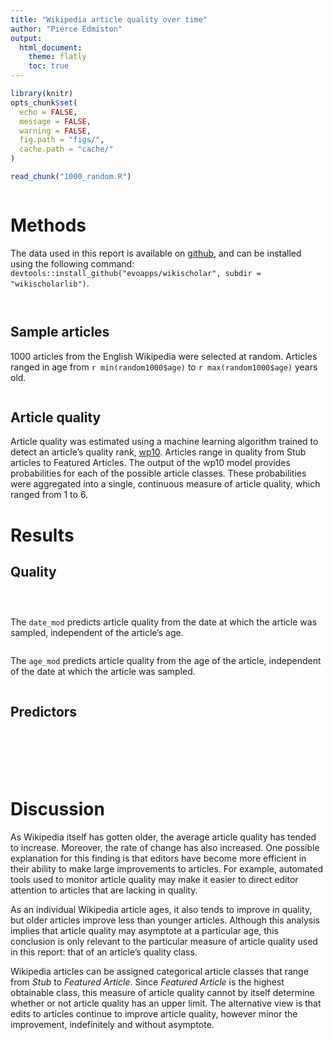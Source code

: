 ```yaml
---
title: "Wikipedia article quality over time"
author: "Pierce Edmiston"
output:
  html_document:
    theme: flatly
    toc: true
---
```


```r
library(knitr)
opts_chunk$set(
  echo = FALSE,
  message = FALSE,
  warning = FALSE,
  fig.path = "figs/",
  cache.path = "cache/"
)

read_chunk("1000_random.R")
```

```r
```

# Methods

The data used in this report is available on [github](https://github.com/evoapps/wikischolar), and can be installed using the following command: `devtools::install_github("evoapps/wikischolar", subdir = "wikischolarlib")`.

```r
```

```r
```

## Sample articles

1000 articles from the English Wikipedia were selected at random. Articles ranged in age from `r min(random1000$age)` to `r max(random1000$age)` years old.

```r
```

## Article quality

Article quality was estimated using a machine learning algorithm trained to detect an article's quality rank, [wp10](https://meta.wikimedia.org/wiki/ORES/wp10). Articles range in quality from Stub articles to Featured Articles. The output of the wp10 model provides probabilities for each of the possible article classes. These probabilities were aggregated into a single, continuous measure of article quality, which ranged from 1 to 6.

# Results

## Quality

```r
```

```r
```

```r
```

The `date_mod` predicts article quality from the date at which the article was sampled, independent of the article's age.

```r
```

The `age_mod` predicts article quality from the age of the article, independent of the date at which the article was sampled.

```r
```

## Predictors

```r
```

```r
```

```r
```

```r
```

```r
```

```r
```

# Discussion

As Wikipedia itself has gotten older, the average article quality has tended to increase.  Moreover, the rate of change has also increased. One possible explanation for this finding is that editors have become more efficient in their ability to make large improvements to articles. For example, automated tools used to monitor article quality may make it easier to direct editor attention to articles that are lacking in quality.

As an individual Wikipedia article ages, it also tends to improve in quality, but older articles improve less than younger articles. Although this analysis implies that article quality may asymptote at a particular age, this conclusion is only relevant to the particular measure of article quality used in this report: that of an article's quality class.

Wikipedia articles can be assigned categorical article classes that range from _Stub_ to _Featured Article_. Since _Featured Article_ is the highest obtainable class, this measure of article quality cannot by itself determine whether or not article quality has an upper limit. The alternative view is that edits to articles continue to improve article quality, however minor the improvement, indefinitely and without asymptote.
